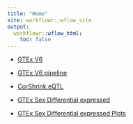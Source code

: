 ```yaml
---
title: "Home"
site: workflowr::wflow_site
output:
  workflowr::wflow_html:
    toc: false
---
```


* [GTEx V6](GTExV6.html)

* [GTEx V6 pipeline](GTExV6pipeline.html)

* [CorShrink eQTL](CorShrinkEQTL.html)

* [GTEx Sex Differential expressed](SexDEpipeline.html)

* [GTEx Sex Differential expressed Plots](SexDEPlots.html)
